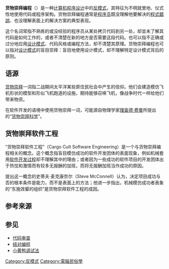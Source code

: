 {{TA|G1=IT|1=zh-cn:编程;zh-tw:程式設計}}
'''货物崇拜编程'''（{{lang-en|Cargo Cult Programming}}）是一种[[计算机程序设计|计算机程序设计]]中的[[反模式|反模式]]，其特征为不明就里地、仪式性地使用代码或程序架构。货物崇拜编程通常是[[程序员|程序员]]既没理解他要解决的[[程式錯誤|程式錯誤]]、也没理解表面上的解决方案的典型表现{{r|Raymond}}。

这个名词常指不熟练的或没经验的程序员从某处拷贝代码到另一处，却並未了解其代码是如何工作的，或者不清楚在新的地方是否需要这段代码。也可以指不正确或过分地应用[[设计模式_(计算机)|设计模式]]、代码风格或编程方法，却不清楚其原理。货物崇拜编程也可以指对[[设计模式_(计算机)|设计模式]]的盲目崇拜：盲目地使用设计模式，却不理解特定设计模式背后的原则。

== 语源 ==
[[货物崇拜|货物崇拜]]一词指二战期间太平洋某些原住民社会中产生的信仰。他们会建造模仿飞机形状的模型和形似飞机跑道的设施，期待能够召唤飞机，像战争时代一样给他们带来物资。{{r|Bezroukov|McConnell}}

在软件开发的语境中使用货物崇拜一词，可能源自物理学家[[理查德·费曼|理查德·费曼]]所提出的“[[草包族科学|货物崇拜科学]]”。{{r|McConnell|Jargon}}

== 货物崇拜软件工程 ==
“货物崇拜软件工程”（Cargo Cult Software Engineering）是一个与货物崇拜编程相关的概念。{{r|McConnell2003|page=23-26}}这个概念指盲目模仿成功的软件开发团体的表面现象，例如机械套用[[软件开发过程|软件开发过程]]却不理解其中的理由；或者因为一些成功的软件项目的开发团体出于热忱和激情而有较多无报酬的加班，而将无报酬加班当作成功的原因。

提出这一概念的史蒂夫·麦克康奈尔（Steve McConnell）认为，决定项目成功与否的根本条件是能力，而不是表面上的方法；他进一步指出，机械模仿成功者表象的“东施效颦的组织”是货物崇拜软件工程的成因。{{r|McConnell}}

== 参考来源 ==
{{reflist|40em|refs=
<ref name=Raymond>{{cite journal |last=Raymond |first=Eric S. |title=The New Hacker's Dictionary |year=1996 |publisher=MIT Press |isbn=0-262-68092-0}}</ref>
<ref name=Bezroukov>{{cite web |last=Bezroukov |first=Nikolai |url=http://www.softpanorama.org/Skeptics/cargo_cult_programming.shtml |title=Cargo Cult Programming article |publisher=Softpanorama (slightly skeptical) Open Source Software Education Society |accessdate=March 25, 2008 |archive-date=2021-01-26 |archive-url=https://web.archive.org/web/20210126181822/http://www.softpanorama.org/Skeptics/cargo_cult_programming.shtml |dead-url=no }}</ref>
<ref name="McConnell">{{cite web |url=http://stevemcconnell.com/ieeesoftware/eic10.htm |title=Cargo Cult Software Engineering |publisher=[[IEEE软件|IEEE软件]] |date=March–April 2000 |accessdate=May 24, 2008 |archive-date=2009-02-05 |archive-url=https://web.archive.org/web/20090205135608/http://stevemcconnell.com/ieeesoftware/eic10.htm |dead-url=no }}</ref>
<ref name=Jargon>{{cite web |url=http://www.jargon.net/jargonfile/c/cargocultprogramming.html |title=Definition of cargo cult programming |publisher=Jargon File at jargon.net |accessdate=March 25, 2008 |archive-date=2020-11-12 |archive-url=https://web.archive.org/web/20201112000050/http://www.jargon.net/jargonfile/c/cargocultprogramming.html |dead-url=no }}</ref>
<ref name=McConnell2003>{{cite book |last=McConnell |first=Steve |title=Professional Software Development |year=2003 |url=https://books.google.com/books?id=rYKyDS-raBEC&pg=PA23 |publisher=[[Addison-Wesley|Addison-Wesley]] |isbn=978-0-321-19367-4 |access-date=2019-04-05 |archive-date=2019-08-26 |archive-url=https://web.archive.org/web/20190826134653/https://books.google.com/books?id=rYKyDS-raBEC&pg=PA23 |dead-url=no }}</ref>
}}

==参见==
* [[代码审查|代码审查]]
* [[结对编程|结对编程]]
* [[小黄鸭调试法|小黄鸭调试法]]

[[Category:反模式|Category:反模式]]
[[Category:電腦民俗學|Category:電腦民俗學]]